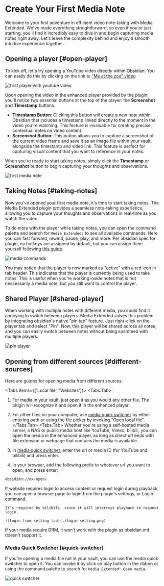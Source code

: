 # Create Your First Media Note 

Welcome to your first adventure in efficient video note-taking with Media Extended. We've made everything straightforward, so even if you're just starting, you'll find it incredibly easy to dive in and begin capturing media notes right away. Let's leave the complexity behind and enjoy a smooth, intuitive experience together.

## Opening a player [#open-player]

To kick off, let's try opening a YouTube video directly within Obsidian. You can easily do this by clicking on the link to ["Me at the zoo" video](obsidian://mx-open?url=https%3A%2F%2Fwww.youtube.com%2Fwatch%3Fv%3DjNQXAC9IVRw)

![first player with youtube video](./first-player.png)

Upon opening the video in the enhanced player provided by the plugin, you'll notice two essential buttons at the top of the player: the **Screenshot** and **Timestamp** buttons.

- **Timestamp Button**: Clicking this button will create a new note within Obsidian that includes a timestamp linked directly to the moment in the video you're watching. This feature is invaluable for creating precise, contextual notes on video content.
- **Screenshot Button**: This button allows you to capture a screenshot of the current video frame and save it as an image file within your vault, alongside the timestamp and video link. This feature is perfect for capturing visual content that you want to reference in your notes.

When you're ready to start taking notes, simply click the **Timestamp** or **Screenshot** button to begin capturing your thoughts and observations.

![first media note](./first-note.png)

## Taking Notes [#taking-notes]

Now you've opened your first media note, it's time to start taking notes. The Media Extended plugin provides a seamless note-taking experience, allowing you to capture your thoughts and observations in real-time as you watch the video.

To do more with the player while taking notes, you can open the command palette and search for `Media Extended:` to see all available commands. Here you can fast forward, rewind, pause, play, and more. Per obsidian spec for plugin, no hotkeys are assigned by default, but you can assign them yourself following [this guide](https://help.obsidian.md/User+interface/Hotkeys).

![media commands](./media-commands.png)

You may notice that the player is now marked as "active" with a red icon in tab header. This indicates that the player is currently being used to take notes. This is useful when you're working inside notes that is not nessessarily a media note, but you still want to control the player.

## Shared Player [#shared-player]

When working with multiple notes with different media, you could find it annoying to switch between players. Media Extended solves this problem by integrating obsidian's native "pin tab" feature. Just right-click on the player tab and select "Pin". Now, this player will be shared across all notes, and you can easily switch between notes without being spammed with multiple players.

![pin player](./pin-player.png)

## Opening from different sources [#different-sources]



Here are guides for opening media from different sources:

<Tabs items={['Local file', 'Websites']}>
  <Tabs.Tab>
  1. For media in your vault, just open it as you would any other file. The plugin will recognize it and open it in the enhanced player.
  2. For other files on your computer, use [media quick switcher](#quick-switcher) by either entering path or using the file picker by invoking "Open local file".
  </Tabs.Tab>
  <Tabs.Tab>
  Whether you're using a self-hosted media server, a NAS or public media host like YouTube, Vimeo, bilibili, you can open the media in the enhanced player, as long as direct url ends with file extension or webpage that contains the media is available.

  1. In [media quick switcher](#quick-switcher), enter the url or media ID (for YouTube and bilibili) and press enter.
  2. In your browser, add the following prefix to whatever url you want to open, and press enter: 
  ```txt copy
  obsidian://mx-open/
  ```

  <Callout type="warning">
    If website requires login to access content or request login during playback, you can open a browser page to login from the plugin's settings, or Login command. 
    
    It's required by bilibili, since it will interrupt playback to request login.

    ![login from setting tab](./login-setting.png)
  </Callout>
  <Callout type="warning">
    If your media require DRM, it won't work with the plugin as obsidian.md doesn't support it.
  </Callout>
  </Tabs.Tab>
</Tabs>

### Media Quick Switcher [#quick-switcher]

If you're opening a media file not in your vault, you can use the media quick switcher to open it. You can invoke it by click on play button in the ribbon or using the command palette to search for `Media Extended: Open media`.

![quick switcher](./quick-switcher.png)

